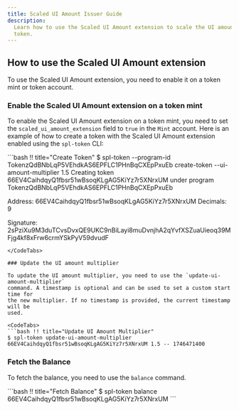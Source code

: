 ```yaml
---
title: Scaled UI Amount Issuer Guide
description:
  Learn how to use the Scaled UI Amount extension to scale the UI amount of a
  token.
---
```


## How to use the Scaled UI Amount extension

To use the Scaled UI Amount extension, you need to enable it on a token mint or
token account.

### Enable the Scaled UI Amount extension on a token mint

To enable the Scaled UI Amount extension on a token mint, you need to set the
`scaled_ui_amount_extension` field to `true` in the `Mint` account. Here is an
example of how to create a token with the Scaled UI Amount extension enabled using
the `spl-token` CLI:

<CodeTabs>
```bash !! title="Create Token"
$ spl-token --program-id TokenzQdBNbLqP5VEhdkAS6EPFLC1PHnBqCXEpPxuEb create-token --ui-amount-multiplier 1.5
Creating token 66EV4CaihdqyQ1fbsr51wBsoqKLgAG5KiYz7r5XNrxUM under program TokenzQdBNbLqP5VEhdkAS6EPFLC1PHnBqCXEpPxuEb
 
Address:  66EV4CaihdqyQ1fbsr51wBsoqKLgAG5KiYz7r5XNrxUM
Decimals:  9
 
Signature: 2sPziXu9M3duTCvsDvxQE9UKC9nBiLayi8muDvnjhA2qYvfXSZuaUieoq39MFjg4kf8xFrw6crmYSkPyV59dvudF
```
</CodeTabs>

### Update the UI amount multiplier

To update the UI amount multiplier, you need to use the `update-ui-amount-multiplier`
command. A timestamp is optional and can be used to set a custom start time for
the new multiplier. If no timestamp is provided, the current timestamp will be
used.

<CodeTabs>
```bash !! title="Update UI Amount Multiplier"
$ spl-token update-ui-amount-multiplier 66EV4CaihdqyQ1fbsr51wBsoqKLgAG5KiYz7r5XNrxUM 1.5 -- 1746471400 
```
</CodeTabs>

### Fetch the Balance

To fetch the balance, you need to use the `balance` command.

<CodeTabs>
```bash !! title="Fetch Balance"
$ spl-token balance 66EV4CaihdqyQ1fbsr51wBsoqKLgAG5KiYz7r5XNrxUM
```
</CodeTabs>
